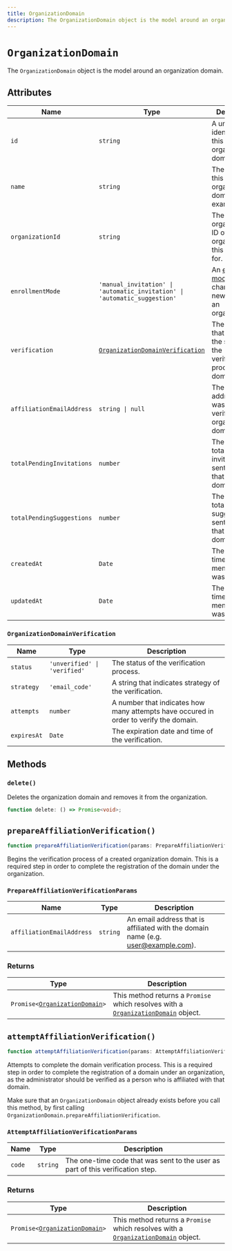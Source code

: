 ---
title: OrganizationDomain
description: The OrganizationDomain object is the model around an organization domain.
---

# `OrganizationDomain`

The `OrganizationDomain` object is the model around an organization domain.

## Attributes

| Name | Type | Description |
| --- | --- | --- |
| `id` | `string` | A unique identifier for this organization domain. |
| `name` | `string` | The name for this organization domain (e.g example.com). |
| `organizationId` | `string` | The organization ID of the organization this domain is for. |
| `enrollmentMode` | `'manual_invitation' \| 'automatic_invitation' \| 'automatic_suggestion'` | An [enrollment mode][enrollment-mode-ref] will change how new users join an organization. |
| `verification` | [`OrganizationDomainVerification`][org-domain-ver-ref] | The object that describes the status of the verification process of domain. |
| `affiliationEmailAddress` | `string \| null` | The email address that was used to verify this organization domain. |
| `totalPendingInvitations` | `number` | The number of total pending invitations sent to emails that match the domain name. |
| `totalPendingSuggestions` | `number` | The number of total pending suggestions sent to emails that match the domain name. |
| `createdAt` | `Date` | The date and time the membership was created. |
| `updatedAt` | `Date` | The date and time the membership was updated. |

### `OrganizationDomainVerification`

| Name | Type | Description |
| --- | --- | --- |
| `status` | `'unverified' \| 'verified'` | The status of the verification process. |
| `strategy` | `'email_code'` | A string that indicates strategy of the verification. |
| `attempts` | `number` | A number that indicates how many attempts have occured in order to verify the domain. |
| `expiresAt` | `Date` | The expiration date and time of the verification. |


## Methods

### `delete()`

Deletes the organization domain and removes it from the organization.

```typescript
function delete: () => Promise<void>;
```


## `prepareAffiliationVerification()`

```typescript
function prepareAffiliationVerification(params: PrepareAffiliationVerificationParams): Promise<OrganizationDomain>;
```

Begins the verification process of a created organization domain. This is a required step in order to complete the registration of the domain under the organization.

### `PrepareAffiliationVerificationParams`

| Name | Type | Description |
| --- | --- | --- |
| `affiliationEmailAddress` | `string` | An email address that is affiliated with the domain name (e.g. user@example.com). |

### Returns

| Type | Description |
| --- | --- |
| <code>Promise\<[OrganizationDomain][org-domain-ref]\></code> | This method returns a <code>Promise</code> which resolves with a <code>[OrganizationDomain][org-domain-ref]</code> object. |


## `attemptAffiliationVerification()`

```typescript
function attemptAffiliationVerification(params: AttemptAffiliationVerificationParams): Promise<OrganizationDomain>;
```

Attempts to complete the domain verification process. This is a required step in order to complete the registration of a domain under an organization, as the administrator should be verified as a person who is affiliated with that domain.

Make sure that an `OrganizationDomain` object already exists before you call this method, by first calling `OrganizationDomain.prepareAffiliationVerification`.

### `AttemptAffiliationVerificationParams`

| Name | Type | Description |
| --- | --- | --- |
| `code` | `string` | The one-time code that was sent to the user as part of this verification step. |

### Returns

| Type | Description |
| --- | --- |
| <code>Promise\<[OrganizationDomain][org-domain-ref]\></code> | This method returns a <code>Promise</code> which resolves with a <code>[OrganizationDomain][org-domain-ref]</code> object. |


[org-domain-ref]: /docs/references/javascript/organization-domain
[enrollment-mode-ref]: /docs/organizations/verified-domains#enrollment-modes
[org-domain-ver-ref]: #organization-domain-verification